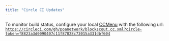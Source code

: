 ```yaml
---
title: "Circle CI Updates"
---
```


To monitor build status, configure your local [CCMenu](http://ccmenu.org/) with the following url: [`https://circleci.com/gh/poanetwork/blockscout.cc.xml?circle-token=f8823a3d0090407c11f87028c73015a331dbf604`](https://circleci.com/gh/poanetwork/blockscout.cc.xml?circle-token=f8823a3d0090407c11f87028c73015a331dbf604)


